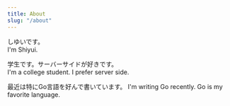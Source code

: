 ```yaml
---
title: About
slug: "/about"
---
```


しゆいです。  
I'm Shiyui.


学生です。サーバーサイドが好きです。  
I'm a college student. I prefer server side. 

最近は特にGo言語を好んで書いています。
I'm writing Go recently. Go is my favorite language.